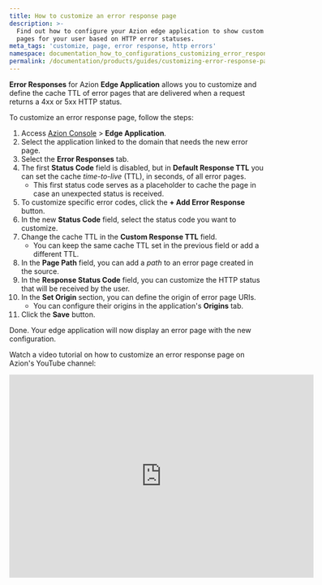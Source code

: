 ```yaml
---
title: How to customize an error response page
description: >-
  Find out how to configure your Azion edge application to show custom error
  pages for your user based on HTTP error statuses.
meta_tags: 'customize, page, error response, http errors'
namespace: documentation_how_to_configurations_customizing_error_response_page
permalink: /documentation/products/guides/customizing-error-response-page/
---
```



<InterfaceNote />

**Error Responses** for Azion **Edge Application** allows you to customize and define the cache TTL of error pages that are delivered when a request returns a 4xx or 5xx HTTP status.

<LinkButton link="/en/documentation/products/build/edge-application/error-responses/" label="Learn more about Error Responses" severity="secondary" />

To customize an error response page, follow the steps:

1. Access [Azion Console](/en/documentation/products/guides/how-to-access-azion-console/) > **Edge Application**.
2. Select the application linked to the domain that needs the new error page.
3. Select the **Error Responses** tab.
4. The first **Status Code** field is disabled, but in **Default Response TTL** you can set the cache *time-to-live* (TTL), in seconds, of all error pages.
    - This first status code serves as a placeholder to cache the page in case an unexpected status is received.
5. To customize specific error codes, click the **+ Add Error Response** button.
6. In the new **Status Code** field, select the status code you want to customize.
7. Change the cache TTL in the **Custom Response TTL** field.
   - You can keep the same cache TTL set in the previous field or add a different TTL.
8. In the **Page Path** field, you can add a *path* to an error page created in the source.
9. In the **Response Status Code** field, you can customize the HTTP status that will be received by the user.
10. In the **Set Origin** section, you can define the origin of error page URIs.
    - You can configure their origins in the application's **Origins** tab.
11. Click the **Save** button.

Done. Your edge application will now display an error page with the new configuration.

Watch a video tutorial on how to customize an error response page on Azion's YouTube channel:

<iframe
   src="https://www.youtube.com/embed/YqH3cpqKVcA"
   title="How to customize an error response page"
   loading="lazy"
   width="600"
   height="400"
   frameborder="0"
   allow="accelerometer; autoplay; clipboard-write; encrypted-media; gyroscope; picture-in-picture; web-share"
   allowfullscreen></iframe>
   

